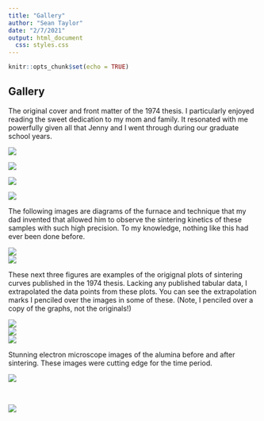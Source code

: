 ```yaml
---
title: "Gallery"
author: "Sean Taylor"
date: "2/7/2021"
output: html_document
  css: styles.css
---
```


```r
knitr::opts_chunk$set(echo = TRUE)
```

## Gallery

The original cover and front matter of the 1974 thesis. I particularly enjoyed reading the sweet dedication to my mom and family. It resonated with me powerfully given all that Jenny and I went through during our graduate school years.


![](img016.jpg)
<br>

![](img018.jpg)
<br>

![](img019.jpg)
<br>

![](img020.jpg)
<br>

The following images are diagrams of the furnace and technique that my dad invented that allowed him to observe the sintering kinetics of these samples with such high precision. To my knowledge, nothing like this had ever been done before.

![](img022.jpg)
<br>
![](img023.jpg)
<br>

These next three figures are examples of the origignal plots of sintering curves published in the 1974 thesis. Lacking any published tabular data, I extrapolated the data points from these plots. You can see the extrapolation marks I penciled over the images in some of these. (Note, I penciled over a copy of the graphs, not the originals!)
<br>

![](img024.jpg)
<br>
![](img025.jpg)
<br>
![](img026.jpg)
<br>

Stunning electron microscope images of the alumina before and after sintering. These images were cutting edge for the time period.

![](img021.jpg)

<br>

![](img027.jpg)
<br>
